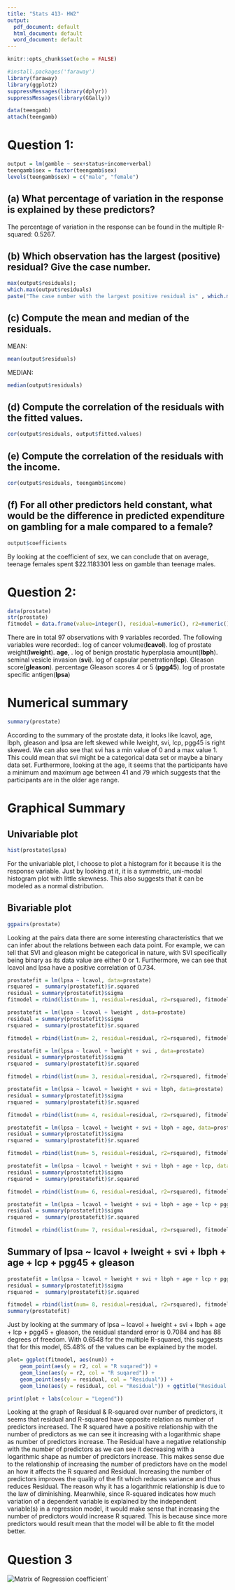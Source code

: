 ---
title: "Stats 413- HW2"
output:
  pdf_document: default
  html_document: default
  word_document: default
---

```{r setup, include=FALSE}
knitr::opts_chunk$set(echo = FALSE)
```

```{r lib}
#install.packages('faraway')
library(faraway)
library(ggplot2)
suppressMessages(library(dplyr))
suppressMessages(library(GGally))

data(teengamb)
attach(teengamb)
```

# Question 1:
```{r data}
output = lm(gamble ~ sex+status+income+verbal)
teengamb$sex = factor(teengamb$sex)
levels(teengamb$sex) = c("male", "female")
```
## (a) What percentage of variation in the response is explained by these predictors?
The percentage of variation in the response can be found in the multiple R-squared: 0.5267.

## (b) Which observation has the largest (positive) residual? Give the case number.
```{r}
max(output$residuals);
which.max(output$residuals)
paste("The case number with the largest positive residual is" , which.max(output$residuals), "with the residual of", max(output$residuals)) 
```

## (c) Compute the mean and median of the residuals.
MEAN:
```{r}
mean(output$residuals) 
```
MEDIAN:
```{r}
median(output$residuals) 
```

## (d) Compute the correlation of the residuals with the fitted values.
```{r}
cor(output$residuals, output$fitted.values)
```

## (e) Compute the correlation of the residuals with the income.
```{r}
cor(output$residuals, teengamb$income)
```

## (f) For all other predictors held constant, what would be the difference in predicted expenditure on gambling for a male compared to a female?
```{r}
output$coefficients
```
By looking at the coefficient of sex, we can conclude that on average, teenage females spent $22.1183301 less on gamble than teenage males.

# Question 2:
```{r}
data(prostate)
str(prostate)
fitmodel = data.frame(value=integer(), residual=numeric(), r2=numeric())
```
There are in total 97 observations with 9 variables recorded.
The following variables were recorded:\newline 
1. log of cancer volume(**lcavol**)\newline  
2. log of prostate weight(**lweight**)\newline  
3. **age**, \newline
4. log of benign prostatic hyperplasia amount(**lbph**)\newline 
5. seminal vesicle invasion (**svi**)\newline 
6. log of capsular penetration(**lcp**)\newline  
7. Gleason score(**gleason**)\newline 
8. percentage Gleason scores 4 or 5 (**pgg45**)\newline 
9. log of prostate specific antigen(**lpsa**)

# Numerical summary
```{r}
summary(prostate)
```
According to the summary of the prostate data, it looks like lcavol, age, lbph, gleason and lpsa are left skewed while lweight, svi, lcp, pgg45 is right skewed. We can also see that svi has a min value of 0 and a max value 1. This could mean that svi might be a categorical data set or maybe a binary data set. Furthermore, looking at the age, it seems that the participants have a minimum and maximum age between 41 and 79 which suggests that the participants are in the older age range.

# Graphical Summary
## Univariable plot
```{r}
hist(prostate$lpsa)
```
For the univariable plot, I choose to plot a histogram for it because it is the response variable. Just by looking at it, it is a symmetric, uni-modal histogram plot with little skewness. This also suggests that it can be modeled as a normal distribution.   

## Bivariable plot
```{r}
ggpairs(prostate)
```
Looking at the pairs data there are some interesting characteristics that we can infer about the relations between each data point. For example, we can tell that SVI and gleason might be categorical in nature, with SVI specifically being binary as its data value are either 0 or 1. Furthermore, we can see that lcavol and lpsa have a positive correlation of 0.734.

```{r}
prostatefit = lm(lpsa ~ lcavol, data=prostate)
rsquared =  summary(prostatefit)$r.squared
residual = summary(prostatefit)$sigma
fitmodel = rbind(list(num= 1, residual=residual, r2=rsquared), fitmodel)
```

```{r}
prostatefit = lm(lpsa ~ lcavol + lweight , data=prostate)
residual = summary(prostatefit)$sigma
rsquared =  summary(prostatefit)$r.squared

fitmodel = rbind(list(num= 2, residual=residual, r2=rsquared), fitmodel)
```

```{r}
prostatefit = lm(lpsa ~ lcavol + lweight + svi , data=prostate)
residual = summary(prostatefit)$sigma
rsquared =  summary(prostatefit)$r.squared

fitmodel = rbind(list(num= 3, residual=residual, r2=rsquared), fitmodel)
```


```{r}
prostatefit = lm(lpsa ~ lcavol + lweight + svi + lbph, data=prostate)
residual = summary(prostatefit)$sigma
rsquared =  summary(prostatefit)$r.squared

fitmodel = rbind(list(num= 4, residual=residual, r2=rsquared), fitmodel)
```


```{r}
prostatefit = lm(lpsa ~ lcavol + lweight + svi + lbph + age, data=prostate)
residual = summary(prostatefit)$sigma
rsquared =  summary(prostatefit)$r.squared

fitmodel = rbind(list(num= 5, residual=residual, r2=rsquared), fitmodel)
```


```{r}
prostatefit = lm(lpsa ~ lcavol + lweight + svi + lbph + age + lcp, data=prostate)
residual = summary(prostatefit)$sigma
rsquared =  summary(prostatefit)$r.squared

fitmodel = rbind(list(num= 6, residual=residual, r2=rsquared), fitmodel)
```


```{r}
prostatefit = lm(lpsa ~ lcavol + lweight + svi + lbph + age + lcp + pgg45, data=prostate)
residual = summary(prostatefit)$sigma
rsquared =  summary(prostatefit)$r.squared

fitmodel = rbind(list(num= 7, residual=residual, r2=rsquared), fitmodel)
```

## Summary of lpsa ~ lcavol + lweight + svi + lbph + age + lcp + pgg45 + gleason
```{r}
prostatefit = lm(lpsa ~ lcavol + lweight + svi + lbph + age + lcp + pgg45 + gleason, data=prostate)
residual = summary(prostatefit)$sigma
rsquared =  summary(prostatefit)$r.squared

fitmodel = rbind(list(num= 8, residual=residual, r2=rsquared), fitmodel)
summary(prostatefit)
```
Just by looking at the summary of lpsa ~ lcavol + lweight + svi + lbph + age + lcp + pgg45 + gleason, the residual standard error is 0.7084 and has 88 degrees of freedom. With 0.6548 for the multiple R-squared, this suggests that for this model, 65.48% of the values can be explained by the model.

```{r}
plot= ggplot(fitmodel, aes(num)) + 
    geom_point(aes(y = r2, col = "R suqared")) + 
    geom_line(aes(y = r2, col = "R suqared")) +
    geom_point(aes(y = residual, col = "Residual")) +
    geom_line(aes(y = residual, col = "Residual")) + ggtitle("Residual & Rsquared over number of predictors") + theme(plot.title = element_text(hjust = 0.5, face="bold")) +labs(y= "Value", x = "Number of Predictors")

print(plot + labs(colour = "Legend"))
```
Looking at the graph of Residual & R-squared over number of predictors, it seems that residual and R-squared have opposite relation as number of predictors increased. The R squared have a positive relationship with the number of predictors as we can see it increasing with a logarithmic shape as number of predictors increase. The Residual have a negative relationship with the number of predictors as we can see it decreasing with a logarithmic shape as number of predictors increase. \newline
This makes sense due to the relationship of increasing the number of predictors have on the model an how it affects the R squared and Residual. Increasing the number of predictors improves the quality of the fit which reduces variance and thus reduces Residual. The reason why it has a logarithmic relationship is due to the law of diminishing. \newline
Meanwhile, since R-squared indicates how much variation of a dependent variable is explained by the independent variable(s) in a regression model, it would make sense that increasing the number of predictors would increase R squared. This is because  since more predictors would result mean that the model will be able to fit the model better.


# Question 3
![Matrix of Regression coefficient](C:\Users\Asus\OneDrive\Documents\STATS413\HW2\hw2-3.jpg)`


